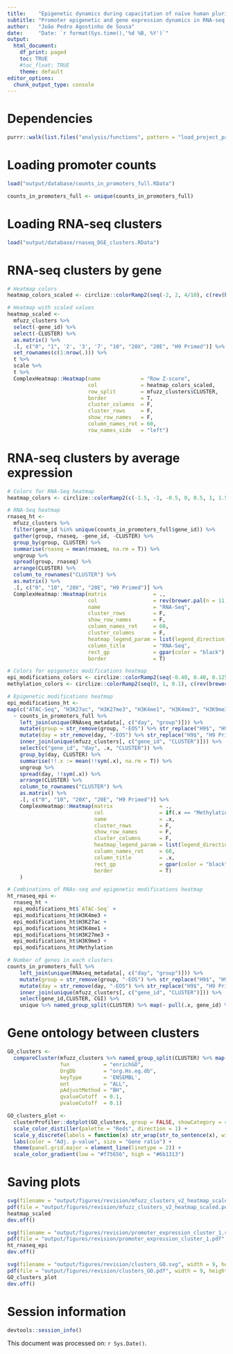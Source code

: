 ```yaml
---
title:    "Epigenetic dynamics during capacitation of naïve human pluripotent stem cells"
subtitle: "Promoter epigenetic and gene expression dynamics in RNA-seq cluster genes"
author:   "João Pedro Agostinho de Sousa"
date:     "Date: `r format(Sys.time(),'%d %B, %Y')`"
output:
  html_document:
    df_print: paged
    toc: TRUE
    #toc_float: TRUE
    theme: default
editor_options:
  chunk_output_type: console
---
```


# Dependencies
```r

purrr::walk(list.files("analysis/functions", pattern = "load_project_packages", full.names = T), source)

```

# Loading promoter counts
```r

load("output/database/counts_in_promoters_full.RData")

counts_in_promoters_full <- unique(counts_in_promoters_full)

```

# Loading RNA-seq clusters
```r

load("output/database/rnaseq_DGE_clusters.RData")

```

# RNA-seq clusters by gene
```r

# Heatmap colors
heatmap_colors_scaled <- circlize::colorRamp2(seq(-2, 2, 4/10), c(rev(brewer.pal(n = 11, name = "RdBu"))))

# Heatmap with scaled values
heatmap_scaled <- 
  mfuzz_clusters %>%
  select(-gene_id) %>%
  select(-CLUSTER) %>%
  as.matrix() %>%
  .[, c("0", "1", '2', '3', '7', "10", "20X", "20E", "H9 Primed")] %>%
  set_rownames(c(1:nrow(.))) %>% 
  t %>% 
  scale %>%
  t %>% 
  ComplexHeatmap::Heatmap(name             = "Row Z-score",
                          col              = heatmap_colors_scaled,
                          row_split        = mfuzz_clusters$CLUSTER,
                          border           = T,
                          cluster_columns  = F,
                          cluster_rows     = F, 
                          show_row_names   = F,
                          column_names_rot = 60, 
                          row_names_side   = "left")

```

# RNA-seq clusters by average expression
```r

# Colors for RNA-Seq heatmap
heatmap_colors <- circlize::colorRamp2(c(-1.5, -1, -0.5, 0, 0.5, 1, 1.5), c(rev(brewer.pal(n = 11, name = "RdBu")[c(2,3,5,6,7,10,11)])))

# RNA-Seq heatmap
rnaseq_ht <- 
  mfuzz_clusters %>%
  filter(gene_id %in% unique(counts_in_promoters_full$gene_id)) %>%
  gather(group, rnaseq, -gene_id, -CLUSTER) %>%
  group_by(group, CLUSTER) %>% 
  summarise(rnaseq = mean(rnaseq, na.rm = T)) %>% 
  ungroup %>% 
  spread(group, rnaseq) %>%  
  arrange(CLUSTER) %>% 
  column_to_rownames("CLUSTER") %>%
  as.matrix() %>% 
  .[, c("0", "10", "20X", "20E", "H9 Primed")] %>% 
  ComplexHeatmap::Heatmap(matrix               = .,
                          col                  = rev(brewer.pal(n = 11, name = "RdBu")),
                          name                 = "RNA-Seq",
                          cluster_rows         = F, 
                          show_row_names       = F, 
                          column_names_rot     = 60,
                          cluster_columns      = F,
                          heatmap_legend_param = list(legend_direction = "horizontal"),
                          column_title         = "RNA-Seq",
                          rect_gp              = gpar(color = "black"),
                          border               = T)

# Colors for epigenetic modifications heatmap
epi_modifications_colors <- circlize::colorRamp2(seq(-0.40, 0.40, 0.125), c(rev(brewer.pal(n = 11, name = "RdBu")[c(2,3,5,6,7,10,11)])))
methylation_colors <- circlize::colorRamp2(seq(0, 1, 0.1), c(rev(brewer.pal(n = 11, name = "RdBu")[c(1,1,2:10)])))

# Epigenetic modifications heatmap
epi_modifications_ht <-
map(c("ATAC-Seq", "H3K27ac", "H3K27me3", "H3K4me1", "H3K4me3", "H3K9me3", "Methylation") %>% set_names(.,.),
  ~ counts_in_promoters_full %>%
    left_join(unique(RNAseq_metadata[, c("day", "group")])) %>% 
    mutate(group = str_remove(group, "-EOS") %>% str_replace("H9$", "H9 Primed")) %>% 
    mutate(day = str_remove(day, "-EOS") %>% str_replace("H9$", "H9 Primed")) %>%
    inner_join(unique(mfuzz_clusters[, c("gene_id", "CLUSTER")])) %>% 
    select(c("gene_id", "day", .x, "CLUSTER")) %>%
    group_by(day, CLUSTER) %>% 
    summarise(!!.x := mean(!!sym(.x), na.rm = T)) %>% 
    ungroup %>%
    spread(day, !!sym(.x)) %>%  
    arrange(CLUSTER) %>% 
    column_to_rownames("CLUSTER") %>%
    as.matrix() %>% 
    .[, c("0", "10", "20X", "20E", "H9 Primed")] %>%
    ComplexHeatmap::Heatmap(matrix               = .,
                            col                  = if(.x == "Methylation"){methylation_colors}else{rev(brewer.pal(n = 11, name = "RdBu"))},
                            name                 = .x,
                            cluster_rows         = F, 
                            show_row_names       = F,
                            cluster_columns      = F, 
                            heatmap_legend_param = list(legend_direction = "horizontal"),
                            column_names_rot     = 60,
                            column_title         = .x,
                            rect_gp              = gpar(color = "black"),
                            border               = T)
    )

# Combinations of RNAs-seq and epigenetic modifications heatmap
ht_rnaseq_epi <- 
  rnaseq_ht +
  epi_modifications_ht$`ATAC-Seq` +
  epi_modifications_ht$H3K4me3 + 
  epi_modifications_ht$H3K27ac +
  epi_modifications_ht$H3K4me1 + 
  epi_modifications_ht$H3K27me3 + 
  epi_modifications_ht$H3K9me3 + 
  epi_modifications_ht$Methylation

# Number of genes in each clusters
counts_in_promoters_full %>%
    left_join(unique(RNAseq_metadata[, c("day", "group")])) %>% 
    mutate(group = str_remove(group, "-EOS") %>% str_replace("H9$", "H9 Primed")) %>% 
    mutate(day = str_remove(day, "-EOS") %>% str_replace("H9$", "H9 Primed")) %>%
    inner_join(unique(mfuzz_clusters[, c("gene_id", "CLUSTER")])) %>% 
    select(gene_id,CLUSTER, CGI) %>% 
    unique %>% named_group_split(CLUSTER) %>% map(~ pull(.x, gene_id) %>% unique %>% length)

```

# Gene ontology between clusters
```r

GO_clusters <-
  compareCluster(mfuzz_clusters %>% named_group_split(CLUSTER) %>% map(~ pull(.x, gene_id)), 
                 fun           = "enrichGO", 
                 OrgDb         = "org.Hs.eg.db",
                 keyType       = 'ENSEMBL',
                 ont           = "ALL",
                 pAdjustMethod = "BH",
                 qvalueCutoff  = 0.1,
                 pvalueCutoff  = 0.1)

GO_clusters_plot <-
  clusterProfiler::dotplot(GO_clusters, group = FALSE, showCategory = 4) +
  scale_color_distiller(palette = "Reds", direction = 1) +
  scale_y_discrete(labels = function(x) str_wrap(str_to_sentence(x), width = 100)) +
  labs(color = "Adj. p-value", size = "Gene ratio") +
  theme(panel.grid.major = element_line(linetype = 2)) +
  scale_color_gradient(low = "#f75656", high = "#6b1313")

```

# Saving plots
```r

svg(filename = "output/figures/revision/mfuzz_clusters_v2_heatmap_scaled.svg", width = 3, height = 6)
pdf(file = "output/figures/revision/mfuzz_clusters_v2_heatmap_scaled.pdf", width = 3, height = 6)
heatmap_scaled
dev.off()

svg(filename = "output/figures/revision/promoter_expression_cluster_1.svg", width = 17, height = 3.5)
pdf(file = "output/figures/revision/promoter_expression_cluster_1.pdf", width = 17, height = 3.5)
ht_rnaseq_epi
dev.off()

svg(filename = "output/figures/revision/clusters_GO.svg", width = 9, height = 7.5)
pdf(file = "output/figures/revision/clusters_GO.pdf", width = 9, height = 7.5)
GO_clusters_plot
dev.off()

```

# Session information
```r

devtools::session_info()

```

This document was processed on: `r Sys.Date()`.